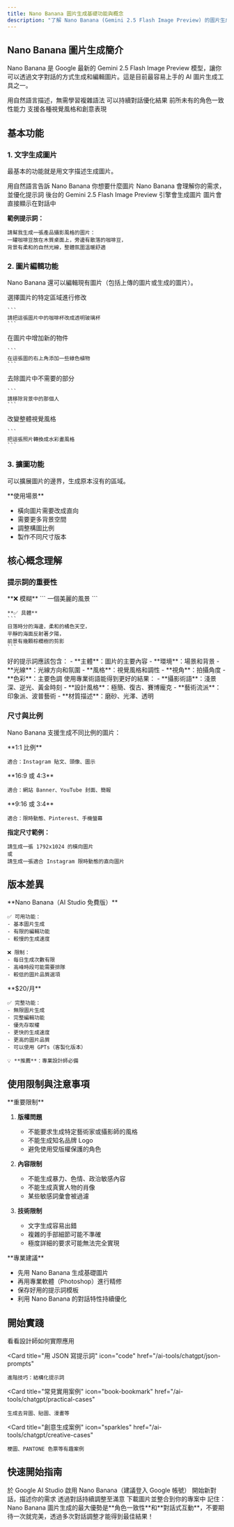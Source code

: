 ```yaml
---
title: Nano Banana 圖片生成基礎功能與概念
description: "了解 Nano Banana (Gemini 2.5 Flash Image Preview) 的圖片生成功能和核心概念"
---
```


## Nano Banana 圖片生成簡介

Nano Banana 是 Google 最新的 Gemini 2.5 Flash Image Preview 模型，讓你可以透過文字對話的方式生成和編輯圖片。這是目前最容易上手的 AI 圖片生成工具之一。

<CardGroup cols={2}>
  <Card title="易於使用" icon="hand-pointer">
    用自然語言描述，無需學習複雜語法
  </Card>
  <Card title="對話式調整" icon="comments">
    可以持續對話優化結果
  </Card>
  <Card title="角色一致性" icon="user-check">
    前所未有的角色一致性能力
  </Card>
  <Card title="多樣風格" icon="palette">
    支援各種視覺風格和創意表現
  </Card>
</CardGroup>

## 基本功能

### 1. 文字生成圖片

最基本的功能就是用文字描述生成圖片。

<Steps>
  <Step title="描述你的需求">
    用自然語言告訴 Nano Banana 你想要什麼圖片
  </Step>
  
  <Step title="Nano Banana 理解並優化">
    Nano Banana 會理解你的需求，並優化提示詞
  </Step>
  
  <Step title="Gemini 生成圖片">
    後台的 Gemini 2.5 Flash Image Preview 引擎會生成圖片
  </Step>
  
  <Step title="查看結果">
    圖片會直接顯示在對話中
  </Step>
</Steps>

**範例提示詞：**

```
請幫我生成一張產品攝影風格的圖片：
一罐咖啡豆放在木質桌面上，旁邊有散落的咖啡豆，
背景有柔和的自然光線，整體氛圍溫暖舒適
```

### 2. 圖片編輯功能

Nano Banana 還可以編輯現有圖片（包括上傳的圖片或生成的圖片）。

<Tabs>
  <Tab title="局部修改">
    選擇圖片的特定區域進行修改
    
    ```
    請把這張圖片中的咖啡杯改成透明玻璃杯
    ```
  </Tab>
  
  <Tab title="添加元素">
    在圖片中增加新的物件
    
    ```
    在這張圖的右上角添加一些綠色植物
    ```
  </Tab>
  
  <Tab title="移除元素">
    去除圖片中不需要的部分
    
    ```
    請移除背景中的那個人
    ```
  </Tab>
  
  <Tab title="風格調整">
    改變整體視覺風格
    
    ```
    把這張照片轉換成水彩畫風格
    ```
  </Tab>
</Tabs>

### 3. 擴圖功能

可以擴展圖片的邊界，生成原本沒有的區域。

<Note>
**使用場景**

- 橫向圖片需要改成直向
- 需要更多背景空間
- 調整構圖比例
- 製作不同尺寸版本
</Note>

## 核心概念理解

### 提示詞的重要性

<AccordionGroup>
  <Accordion title="具體 vs 模糊" icon="magnifying-glass">
    **❌ 模糊**
    ```
    一個美麗的風景
    ```
    
    **✅ 具體**
    ```
    日落時分的海邊，柔和的橘色天空，
    平靜的海面反射著夕陽，
    前景有幾顆棕櫚樹的剪影
    ```
  </Accordion>
  
  <Accordion title="包含關鍵元素" icon="list">
    好的提示詞應該包含：
    - **主體**：圖片的主要內容
    - **環境**：場景和背景
    - **光線**：光線方向和氛圍
    - **風格**：視覺風格和調性
    - **視角**：拍攝角度
    - **色彩**：主要色調
  </Accordion>
  
  <Accordion title="使用參考詞彙" icon="book">
    使用專業術語能得到更好的結果：
    - **攝影術語**：淺景深、逆光、黃金時刻
    - **設計風格**：極簡、復古、賽博龐克
    - **藝術流派**：印象派、波普藝術
    - **材質描述**：磨砂、光澤、透明
  </Accordion>
</AccordionGroup>

### 尺寸與比例

Nano Banana 支援生成不同比例的圖片：

<CardGroup cols={3}>
  <Card title="方形" icon="square">
    **1:1 比例**
    
    適合：Instagram 貼文、頭像、圖示
  </Card>
  
  <Card title="橫向" icon="rectangle-wide">
    **16:9 或 4:3**
    
    適合：網站 Banner、YouTube 封面、簡報
  </Card>
  
  <Card title="直向" icon="rectangle-vertical">
    **9:16 或 3:4**
    
    適合：限時動態、Pinterest、手機螢幕
  </Card>
</CardGroup>

**指定尺寸範例：**

```
請生成一張 1792x1024 的橫向圖片
或
請生成一張適合 Instagram 限時動態的直向圖片
```

## 版本差異

<Tabs>
  <Tab title="免費版">
    **Nano Banana（AI Studio 免費版）**
    
    ✅ 可用功能：
    - 基本圖片生成
    - 有限的編輯功能
    - 較慢的生成速度
    
    ❌ 限制：
    - 每日生成次數有限
    - 高峰時段可能需要排隊
    - 較低的圖片品質選項
  </Tab>
  
  <Tab title="Nano Banana 進階/企業方案（Vertex AI）">
    **$20/月**
    
    ✅ 完整功能：
    - 無限圖片生成
    - 完整編輯功能
    - 優先存取權
    - 更快的生成速度
    - 更高的圖片品質
    - 可以使用 GPTs（客製化版本）
    
    💡 **推薦**：專業設計師必備
  </Tab>
</Tabs>

## 使用限制與注意事項

<Warning>
**重要限制**

1. **版權問題**
   - 不能要求生成特定藝術家或攝影師的風格
   - 不能生成知名品牌 Logo
   - 避免使用受版權保護的角色

2. **內容限制**
   - 不能生成暴力、色情、政治敏感內容
   - 不能生成真實人物的肖像
   - 某些敏感詞彙會被過濾

3. **技術限制**
   - 文字生成容易出錯
   - 複雜的手部細節可能不準確
   - 極度詳細的要求可能無法完全實現
</Warning>

<Tip>
**專業建議**

- 先用 Nano Banana 生成基礎圖片
- 再用專業軟體（Photoshop）進行精修
- 保存好用的提示詞模板
- 利用 Nano Banana 的對話特性持續優化
</Tip>

## 開始實踐

<CardGroup cols={2}>
  <Card
    title="設計師的 7 種應用"
    icon="lightbulb"
    href="/ai-tools/chatgpt/use-cases"
  >
    看看設計師如何實際應用
  </Card>
  
  <Card
    title="用 JSON 寫提示詞"
    icon="code"
    href="/ai-tools/chatgpt/json-prompts"
  >
    進階技巧：結構化提示詞
  </Card>
  
  <Card
    title="常見實用案例"
    icon="book-bookmark"
    href="/ai-tools/chatgpt/practical-cases"
  >
    生成去背圖、貼圖、漫畫等
  </Card>
  
  <Card
    title="創意生成案例"
    icon="sparkles"
    href="/ai-tools/chatgpt/creative-cases"
  >
    梗圖、PANTONE 色票等有趣案例
  </Card>
</CardGroup>

## 快速開始指南

<Steps>
  <Step title="準備帳號">
    於 Google AI Studio 啟用 Nano Banana（建議登入 Google 帳號）
  </Step>
  
  <Step title="開啟對話">
    開始新對話，描述你的需求
  </Step>
  
  <Step title="優化結果">
    透過對話持續調整至滿意
  </Step>
  
  <Step title="下載使用">
    下載圖片並整合到你的專案中
  </Step>
</Steps>

<Note>
記住：Nano Banana 圖片生成的最大優勢是**角色一致性**和**對話式互動**，不要期待一次就完美，透過多次對話調整才能得到最佳結果！
</Note>
